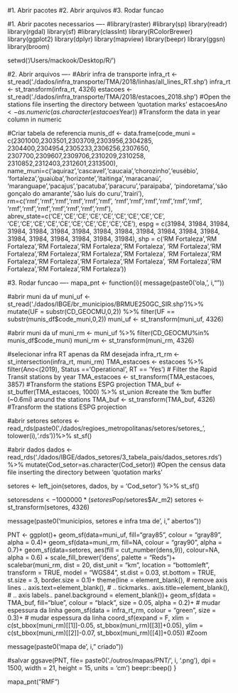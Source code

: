 #1. Abrir pacotes
#2. Abrir arquivos
#3. Rodar funcao


#1. Abrir pacotes necessarios ----
#library(raster)
#library(sp)
library(readr)
library(rgdal)
library(sf)
#library(classInt)
library(RColorBrewer)
library(ggplot2)
library(dplyr)
library(mapview)
library(beepr)
library(ggsn)
library(broom)

setwd('/Users/mackook/Desktop/R/')


#2. Abrir arquivos ----
#Abrir infra de transporte
infra_rt <- st_read('./dados/infra_transporte/TMA/2018/linhas/all_lines_RT.shp')
infra_rt <- st_transform(infra_rt, 4326)
estacoes <- st_read('./dados/infra_transporte/TMA/2018/estacoes_2018.shp') #Open the stations file inserting the directory between 'quotation marks'
estacoes$Ano <- as.numeric(as.character(estacoes$Year)) #Transform the data in year column in numeric

#Criar tabela de referencia
munis_df <- data.frame(code_muni = c(2301000,2303501,2303709,2303956,2304285,
                                     2304400,2304954,2305233,2306256,2307650,
                                     2307700,2309607,2309706,2310209,2310258,
                                     2310852,2312403,2312601,2313500),
                       name_muni=c('aquiraz','cascavel','caucaia','chorozinho','eusébio',
                                   'fortaleza','guaiúba','horizonte','itaitinga','maracanaú',
                                   'maranguape','pacajus','pacatuba','paracuru','paraipaba',
                                   'pindoretama','são gonçalo do amarante','são luís do curu','trairi'),
                       rm=c('rmf','rmf','rmf','rmf','rmf','rmf',
                            'rmf','rmf','rmf','rmf','rmf','rmf',
                            'rmf','rmf','rmf','rmf','rmf','rmf','rmf'),
                       abrev_state=c('CE','CE','CE','CE','CE','CE','CE','CE','CE',
                                     'CE','CE','CE','CE','CE','CE','CE','CE','CE','CE'),
                       espg = c(31984, 31984, 31984, 31984, 31984, 31984, 31984,
                                31984, 31984, 31984, 31984, 31984, 31984, 31984,
                                31984, 31984, 31984, 31984, 31984),
                       shp = c('RM Fortaleza','RM Fortaleza','RM Fortaleza','RM Fortaleza','RM Fortaleza',
                               'RM Fortaleza','RM Fortaleza','RM Fortaleza','RM Fortaleza','RM Fortaleza',
                               'RM Fortaleza','RM Fortaleza','RM Fortaleza','RM Fortaleza','RM Fortaleza',
                               'RM Fortaleza','RM Fortaleza','RM Fortaleza','RM Fortaleza'))

#3. Rodar funcao ----
mapa_pnt <- function(i){
  message(paste0('ola, ', i,"\n"))
  
  #abrir muni da uf
  muni_uf <- st_read('./dados/IBGE/br_municipios/BRMUE250GC_SIR.shp')%>%
    mutate(UF = substr(CD_GEOCMU,0,2)) %>% filter(UF == substr(munis_df$code_muni,0,2))
  muni_uf <- st_transform(muni_uf, 4326)

  #abrir muni da uf
  muni_rm <- muni_uf %>% filter(CD_GEOCMU%in% munis_df$code_muni)
  muni_rm <- st_transform(muni_rm, 4326)

  #selecionar infra RT apenas da RM desejada
  infra_rt_rm <- st_intersection(infra_rt, muni_rm)
  TMA_estacoes <- estacoes %>% filter(Ano<(2019), Status =='Operational', RT == 'Yes') # Filter the Rapid Transit stations by year
  TMA_estacoes <- st_transform(TMA_estacoes, 3857) #Transform the stations ESPG projection
  TMA_buf <- st_buffer(TMA_estacoes, 1000) %>% st_union  #create the 1km buffer (~0.6mi) around the stations
  TMA_buf <- st_transform(TMA_buf, 4326) #Transform the stations ESPG projection
  
  #abrir setores
  setores <- read_rds(paste0('./dados/regioes_metropolitanas/setores/setores_', tolower(i),'.rds'))%>% st_sf()
  
  #abrir dados
  dados <- read_rds('./dados/IBGE/dados_setores/3_tabela_pais/dados_setores.rds') %>% 
    mutate(Cod_setor=as.character(Cod_setor)) #Open the census data file inserting the directory between 'quotation marks'
  
  setores <- left_join(setores, dados, by = 'Cod_setor') %>% st_sf()
    
  setores$dens <- 1000000*(setores$Pop/setores$Ar_m2)
  setores <- st_transform(setores, 4326)
  
  message(paste0('municipios, setores e infra tma de ', i," abertos"))
  
  PNT <- ggplot()+
    geom_sf(data=muni_uf, fill="gray85", colour = "gray89", alpha = 0.4)+
    geom_sf(data=muni_rm, fill=NA, colour = "gray90", alpha = 0.7)+
    geom_sf(data=setores, aes(fill = cut_number(dens,9)), colour=NA, alpha = 0.6) +
    scale_fill_brewer('dens', palette = "Reds")+
    scalebar(muni_rm, dist = 20, dist_unit = "km", location = "bottomleft",
             transform = TRUE, model = "WGS84", st.dist = 0.03, st.bottom = TRUE, 
             st.size = 3, border.size = 0.1)+
    theme(line = element_blank(),                          # remove axis lines ..
          axis.text=element_blank(),                       # .. tickmarks..
          axis.title=element_blank(),                      # .. axis labels..
          panel.background = element_blank())+
    geom_sf(data = TMA_buf, fill="blue", colour = "black", size = 0.05, alpha = 0.2)+           # mudar espessura da linha
    geom_sf(data = infra_rt_rm, colour = "green", size = 0.3)+           # mudar espessura da linha
    coord_sf(expand = F, xlim = c(st_bbox(muni_rm)[[1]]-0.05, st_bbox(muni_rm)[[3]]+0.05),
             ylim = c(st_bbox(muni_rm)[[2]]-0.07, st_bbox(muni_rm)[[4]]+0.05)) #Zoom
  
  message(paste0('mapa de ', i," criado"))
  
  #salvar
  ggsave(PNT, 
         file= paste0('./outros/mapas/PNT/', i, '.png'), 
         dpi = 1500, width = 21, height = 15, units = 'cm')
  beepr::beep()
}

mapa_pnt("RMF")
